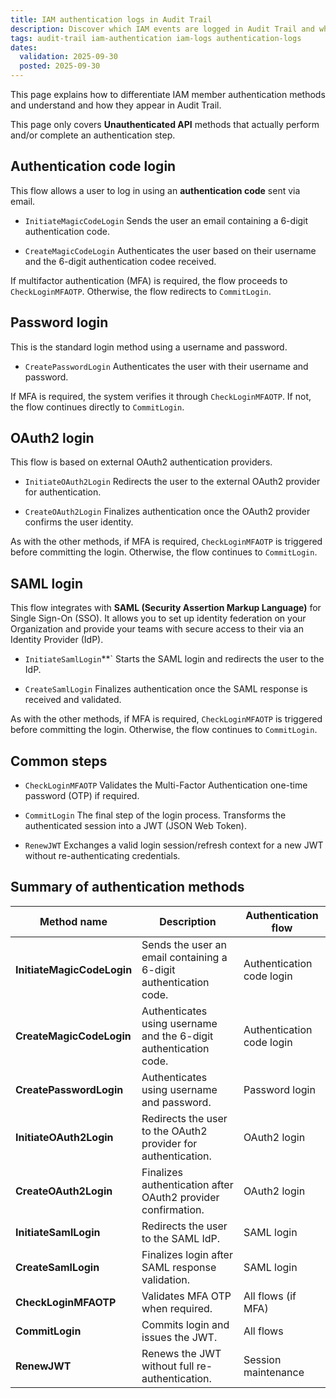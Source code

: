 ```yaml
---
title: IAM authentication logs in Audit Trail
description: Discover which IAM events are logged in Audit Trail and what they mean.
tags: audit-trail iam-authentication iam-logs authentication-logs
dates:
  validation: 2025-09-30
  posted: 2025-09-30
---
```


This page explains how to differentiate IAM member authentication methods and understand and how they appear in Audit Trail.

This page only covers **Unauthenticated API** methods that actually perform and/or complete an authentication step.

## Authentication code login

This flow allows a user to log in using an **authentication code** sent via email.

- `InitiateMagicCodeLogin`
  Sends the user an email containing a 6-digit authentication code.

- `CreateMagicCodeLogin`
  Authenticates the user based on their username and the 6-digit authentication codee received.

If multifactor authentication (MFA) is required, the flow proceeds to `CheckLoginMFAOTP`. Otherwise, the flow redirects to `CommitLogin`.


## Password login

This is the standard login method using a username and password.

- `CreatePasswordLogin`
  Authenticates the user with their username and password.

If MFA is required, the system verifies it through `CheckLoginMFAOTP`. If not, the flow continues directly to `CommitLogin`.



## OAuth2 login

This flow is based on external OAuth2 authentication providers.

- `InitiateOAuth2Login`
  Redirects the user to the external OAuth2 provider for authentication.

- `CreateOAuth2Login`
  Finalizes authentication once the OAuth2 provider confirms the user identity.

As with the other methods, if MFA is required, `CheckLoginMFAOTP` is triggered before committing the login. Otherwise, the flow continues to `CommitLogin`.


## SAML login

This flow integrates with **SAML (Security Assertion Markup Language)** for Single Sign-On (SSO).
It allows you to set up identity federation on your Organization and provide your teams with secure access to their via an Identity Provider (IdP).

- `InitiateSamlLogin`**`
  Starts the SAML login and redirects the user to the IdP.

- `CreateSamlLogin`
  Finalizes authentication once the SAML response is received and validated.

As with the other methods, if MFA is required, `CheckLoginMFAOTP` is triggered before committing the login. Otherwise, the flow continues to `CommitLogin`.

## Common steps

- `CheckLoginMFAOTP`
  Validates the Multi-Factor Authentication one-time password (OTP) if required.

- `CommitLogin`
  The final step of the login process. Transforms the authenticated session into a JWT (JSON Web Token).

- `RenewJWT`
  Exchanges a valid login session/refresh context for a new JWT without re-authenticating credentials.


## Summary of authentication methods

| Method name                | Description                                                        | Authentication flow      |
|---------------------------|--------------------------------------------------------------------|--------------------------|
| **InitiateMagicCodeLogin**| Sends the user an email containing a 6-digit authentication code.         | Authentication code login         |
| **CreateMagicCodeLogin**  | Authenticates using username and the 6-digit authentication code.           | Authentication code login         |
| **CreatePasswordLogin**   | Authenticates using username and password.                         | Password login           |
| **InitiateOAuth2Login**   | Redirects the user to the OAuth2 provider for authentication.      | OAuth2 login             |
| **CreateOAuth2Login**     | Finalizes authentication after OAuth2 provider confirmation.       | OAuth2 login             |
| **InitiateSamlLogin**      | Redirects the user to the SAML IdP.                              | SAML login               |
| **CreateSamlLogin**        | Finalizes login after SAML response validation.                  | SAML login               |
| **CheckLoginMFAOTP**       | Validates MFA OTP when required.                                 | All flows (if MFA)       |
| **CommitLogin**            | Commits login and issues the JWT.                                | All flows                |
| **RenewJWT**               | Renews the JWT without full re-authentication.                   | Session maintenance      |


